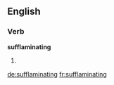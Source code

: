 ==English==

===Verb===
'''sufflaminating'''

# {{present participle of|sufflaminate}}

[[de:sufflaminating]]
[[fr:sufflaminating]]